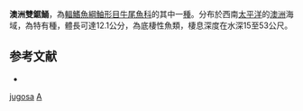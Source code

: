 {{Speciesbox
| taxon = Ambiserrula jugosa
| status = NE
| status_system = IUCN3.1
| binomial_authority = [[McCulloch|McCulloch]], 1914
| synonyms = *''Insidiator jugosus''<br /><small>McCulloch, 1914</small>
*''Suggrundus jugosus''<br /><small>McCulloch, 1914</small>
}}

'''澳洲雙鋸鯒'''，為[[輻鰭魚綱|輻鰭魚綱]][[鮋形目|鮋形目]][[牛尾魚科|牛尾魚科]]的其中一[[種|種]]。分布於西南[[太平洋|太平洋]]的[[澳洲|澳洲]]海域，為特有種，體長可達12.1公分，為底棲性魚類，棲息深度在水深15至53公尺。

==参考文献==
*{{FishBase_species|genus=Ambiserrula|species=jugosa|year=2011|month=12}}

{{Taxonbar}}
[[Category:雙鋸鯒屬|jugosa]]
[[Category:1914年描述的魚類|A]]